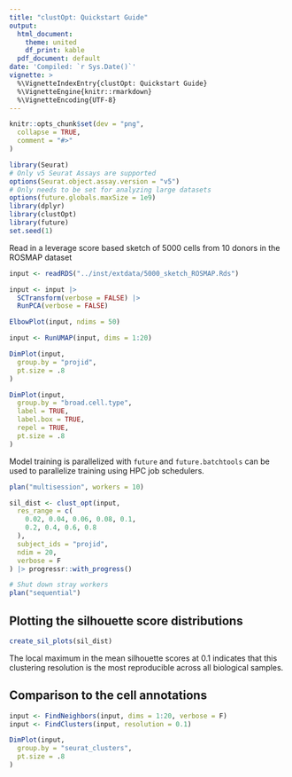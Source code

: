 ```yaml
---
title: "clustOpt: Quickstart Guide"
output:
  html_document:
    theme: united
    df_print: kable
  pdf_document: default
date: 'Compiled: `r Sys.Date()`'
vignette: >
  %\VignetteIndexEntry{clustOpt: Quickstart Guide}
  %\VignetteEngine{knitr::rmarkdown}
  %\VignetteEncoding{UTF-8}
---
```


```r
knitr::opts_chunk$set(dev = "png",
  collapse = TRUE,
  comment = "#>"
)
```

```r
library(Seurat)
# Only v5 Seurat Assays are supported
options(Seurat.object.assay.version = "v5")
# Only needs to be set for analyzing large datasets
options(future.globals.maxSize = 1e9)
library(dplyr)
library(clustOpt)
library(future)
set.seed(1)
```

Read in a leverage score based sketch of 5000 cells from 10 donors in the ROSMAP dataset

```r
input <- readRDS("../inst/extdata/5000_sketch_ROSMAP.Rds")

input <- input |>
  SCTransform(verbose = FALSE) |>
  RunPCA(verbose = FALSE)
```

```r
ElbowPlot(input, ndims = 50)
```

```r
input <- RunUMAP(input, dims = 1:20)

DimPlot(input,
  group.by = "projid",
  pt.size = .8
)
```

```r
DimPlot(input,
  group.by = "broad.cell.type",
  label = TRUE,
  label.box = TRUE,
  repel = TRUE,
  pt.size = .8
)
```

Model training is parallelized with `future` and `future.batchtools` can be used to parallelize training using HPC job schedulers.

```r
plan("multisession", workers = 10)

sil_dist <- clust_opt(input,
  res_range = c(
    0.02, 0.04, 0.06, 0.08, 0.1,
    0.2, 0.4, 0.6, 0.8
  ),
  subject_ids = "projid",
  ndim = 20,
  verbose = F
) |> progressr::with_progress()

# Shut down stray workers
plan("sequential")
```

## Plotting the silhouette score distributions

```r
create_sil_plots(sil_dist)
```

The local maximum in the mean silhouette scores at 0.1 indicates that this clustering resolution is the most reproducible across all biological samples.

## Comparison to the cell annotations

```r
input <- FindNeighbors(input, dims = 1:20, verbose = F)
input <- FindClusters(input, resolution = 0.1)

DimPlot(input,
  group.by = "seurat_clusters",
  pt.size = .8
)
```
